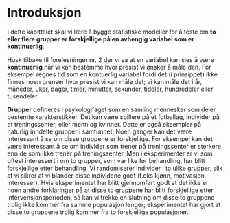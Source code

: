 # Introduksjon {#intro}

I dette kapittelet skal vi lære å bygge statistiske modeller for å teste om **to eller flere grupper er forskjellige på en avhengig variabel som er kontinuerlig**. 

Husk tilbake til forelesninger nr. 2 der vi sa at en variabel kan sies å være **kontinuerlig** når vi kan bestemme hvor presist vi ønsker å måle den. For eksempel regnes tid som en kontuerlig variabel fordi det (i prinsippet) ikke finnes noen grenser hvor presist vi kan måle det; vi kan måle det i år, måneder, uker, dager, timer, minutter, sekunder, tideler, hundredeler eller tusendeler.

**Grupper** defineres i psykologifaget som en samling mennesker som deler bestemte karakterstikker. Det kan være spillere på et fotballag, individer på et treningssenter, eller menn og kvinner. Dette er også eksempler på naturlig inndelte grupper i samfunnet. Noen ganger kan det være interessant å se om disse gruppene er forskjellige. For eksempel kan det være interessant å se om individer som trener på treningssenter er sterkere enn de som ikke trener på treningssenter. Men i eksperimenter er vi som oftest interessert i om to grupper, som var like før behandling, har blitt forskjellige etter behandling. Vi randomiserer individer i to ulike grupper, slik at vi sikrer at vi blander disse individene godt (f.eks kjønn, motivasjon, interesser). Hvis eksperimentet har blitt gjennomført godt at det ikke er noen andre forklaringer på at disse to gruppene har blitt forskjellige etter intervensjonsperioden, så kan vi trekke en slutning om disse to gruppene trolig ikke kommer fra samme populasjon lenger; eksperimentet har gjort at disse to gruppene trolig kommer fra to forskjellige populasjoner. 